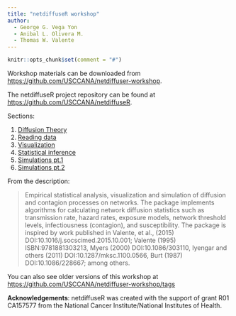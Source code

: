 ```yaml
---
title: "netdiffuseR workshop"
author:
  - George G. Vega Yon
  - Anibal L. Olivera M.
  - Thomas W. Valente 
---
```


```r
knitr::opts_chunk$set(comment = "#")
```


Workshop materials can be downloaded from <https://github.com/USCCANA/netdiffuser-workshop>.

The netdiffuseR project repository can be found at <https://github.com/USCCANA/netdiffuseR>.

Sections:

1. [Diffusion Theory](1-theory.qmd)
2. [Reading data](2-read.qmd)
3. [Visualization](3-visualization.qmd)
4. [Statistical inference](4-stats.qmd)
5. [Simulations pt.1](5-sim.qmd)
6. [Simulations pt.2](6-multi-and-dis.qmd)

From the description:

> Empirical statistical analysis, visualization and simulation of diffusion and contagion processes on networks. The package implements algorithms for calculating network diffusion statistics such as transmission rate, hazard rates, exposure models, network threshold levels, infectiousness (contagion), and susceptibility. The package is inspired by work published in Valente, et al., (2015) DOI:10.1016/j.socscimed.2015.10.001; Valente (1995) ISBN:9781881303213, Myers (2000) DOI:10.1086/303110, Iyengar and others (2011) DOI:10.1287/mksc.1100.0566, Burt (1987) DOI:10.1086/228667; among others.

You can also see older versions of this workshop at <https://github.com/USCCANA/netdiffuser-workshop/tags>

__Acknowledgements__: netdiffuseR was created with the support of grant R01
CA157577 from the National Cancer Institute/National Institutes of Health.